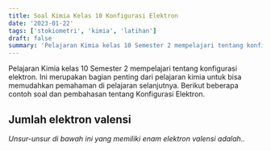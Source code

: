 ```yaml
---
title: Soal Kimia Kelas 10 Konfigurasi Elektron
date: '2023-01-22'
tags: ['stokiometri', 'kimia', 'latihan']
draft: false
summary: 'Pelajaran Kimia kelas 10 Semester 2 mempelajari tentang konfigurasi elektron. Ini merupakan bagian penting dari pelajaran kimia untuk bisa memudahkan pemahaman di pelajaran selanjutnya. Berikut beberapa contoh soal dan pembahasan tentang Konfigurasi Elektron.'
---
```


Pelajaran Kimia kelas 10 Semester 2 mempelajari tentang konfigurasi elektron. Ini merupakan bagian penting dari pelajaran kimia untuk bisa memudahkan pemahaman di pelajaran selanjutnya. Berikut beberapa contoh soal dan pembahasan tentang Konfigurasi Elektron.

## Jumlah elektron valensi
_Unsur-unsur di bawah ini yang memiliki enam elektron valensi adalah.._
